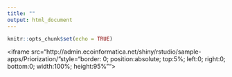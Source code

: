 ```yaml
---
title: ""
output: html_document
---
```


```r
knitr::opts_chunk$set(echo = TRUE)
```

<iframe src="http://admin.ecoinformatica.net/shiny/rstudio/sample-apps/Priorization/"style="border: 0; position:absolute; top:5%; left:0; right:0; bottom:0; width:100%; height:95%"">
</iframe>
